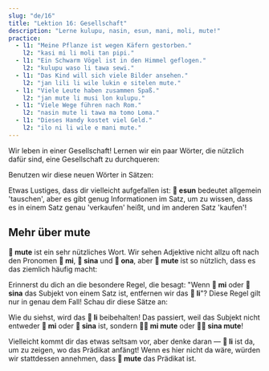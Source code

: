 ```yaml
---
slug: "de/16"
title: "Lektion 16: Gesellschaft"
description: "Lerne kulupu, nasin, esun, mani, moli, mute!"
practice:
  - l1: "Meine Pflanze ist wegen Käfern gestorben."
    l2: "kasi mi li moli tan pipi."
  - l1: "Ein Schwarm Vögel ist in den Himmel geflogen."
    l2: "kulupu waso li tawa sewi."
  - l1: "Das Kind will sich viele Bilder ansehen."
    l2: "jan lili li wile lukin e sitelen mute."
  - l1: "Viele Leute haben zusammen Spaß."
    l2: "jan mute li musi lon kulupu."
  - l1: "Viele Wege führen nach Rom."
    l2: "nasin mute li tawa ma tomo Loma."
  - l1: "Dieses Handy kostet viel Geld."
    l2: "ilo ni li wile e mani mute."
---
```



Wir leben in einer Gesellschaft! Lernen wir ein paar Wörter, die nützlich dafür sind, eine Gesellschaft zu durchqueren:

<List>
  <Word sl="kulupu" m="Gemeinschaft, Team, Gruppe" />
  <Word sl="nasin" m="Weg, Art, Methode, Tradition, Pfad" />
  <Word sl="esun" m="tauschen; Markt, Laden" />
  <Word sl="mani" m="Geld, wertvolles Ding" />
  <Word sl="moli" m="tot; töten" />
  <Word sl="mute" m="viel, sehr" />
</List>

Benutzen wir diese neuen Wörter in Sätzen:

<List>
  <Sentence sl="nasin mute li lon." m="Es gibt viele Traditionen." />
  <Sentence sl="jan li pali lon kulupu." m="Leute arbeiten in Teams." />
  <Sentence sl="len pona li wile e mani mute." m="Gute Kleidung benötigt viel Geld." />
  <Sentence sl="jan mute li moli tan utala suli." m="Viele Leute sind wegen dem Krieg gestorben."/>
  <Sentence sl="mi wile esun e soweli mi." m="Ich würde gerne meine Kuh verkaufen." />
  <Sentence sl="mi wile ala esun e soweli sina." m="Ich will deine Kuh nicht kaufen." />
</List>

Etwas Lustiges, dass dir vielleicht aufgefallen ist: **󱤋 esun** bedeutet allgemein 'tauschen', aber es gibt genug Informationen im Satz, um zu wissen, dass es in einem Satz genau 'verkaufen' heißt, und im anderen Satz 'kaufen'!

## Mehr über mute

**󱤼 mute** ist ein sehr nützliches Wort. Wir sehen Adjektive nicht allzu oft nach den Pronomen **󱤴 mi**, **󱥞 sina** und **󱥆 ona**, aber **󱤼 mute** ist so nützlich, dass es das ziemlich häufig macht:

<List>
  <Word sl="mi mute" m="wir, viele von uns" />
  <Sentence sl="kulupu pali li jo e mi mute." m="Die Arbeiterunion enthält viele von uns." />
  <Word sl="sina mute" m="ihr, viele von euch; Sie (alle), viele von Ihnen" />
  <Sentence sl="ona li ken sitelen e sina mute." m="Sie können ein Foto von euch machen." />
</List>

Erinnerst du dich an die besondere Regel, die besagt: "Wenn **󱤴 mi** oder **󱥞 sina** das Subjekt von einem Satz ist, entfernen wir das **󱤧 li**"? Diese Regel gilt nur in genau dem Fall! Schau dir diese Sätze an:

<List>
  <Sentence sl="mi mute li kalama musi." m="Wir machen zusammen Musik." />
  <Sentence sl="sina mute li sona e ni." m="Viele von euch wissen das." />
</List>

Wie du siehst, wird das **󱤧 li** beibehalten! Das passiert, weil das Subjekt nicht entweder **󱤴 mi** oder **󱥞 sina** ist, sondern **󱤴󱤼 mi mute** oder **󱥞󱤼 sina mute**!

Vielleicht kommt dir das etwas seltsam vor, aber denke daran — **󱤧 li** ist da, um zu zeigen, wo das Prädikat anfängt! Wenn es hier nicht da wäre, würden wir stattdessen annehmen, dass **󱤼 mute** das Prädikat ist.

<Practice exercises={frontmatter.practice} />

